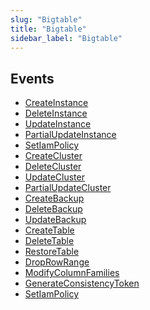 ```yaml
---
slug: "Bigtable"
title: "Bigtable"
sidebar_label: "Bigtable"
---
```


## Events

- [CreateInstance](/gcp/threats/bigtable/rules/CreateInstance)
- [DeleteInstance](/gcp/threats/bigtable/rules/DeleteInstance)
- [UpdateInstance](/gcp/threats/bigtable/rules/UpdateInstance)
- [PartialUpdateInstance](/gcp/threats/bigtable/rules/PartialUpdateInstance)
- [SetIamPolicy](/gcp/threats/bigtable/rules/SetIamPolicy)
- [CreateCluster](/gcp/threats/bigtable/rules/CreateCluster)
- [DeleteCluster](/gcp/threats/bigtable/rules/DeleteCluster)
- [UpdateCluster](/gcp/threats/bigtable/rules/UpdateCluster)
- [PartialUpdateCluster](/gcp/threats/bigtable/rules/PartialUpdateCluster)
- [CreateBackup](/gcp/threats/bigtable/rules/CreateBackup)
- [DeleteBackup](/gcp/threats/bigtable/rules/DeleteBackup)
- [UpdateBackup](/gcp/threats/bigtable/rules/UpdateBackup)
- [CreateTable](/gcp/threats/bigtable/rules/CreateTable)
- [DeleteTable](/gcp/threats/bigtable/rules/DeleteTable)
- [RestoreTable](/gcp/threats/bigtable/rules/RestoreTable)
- [DropRowRange](/gcp/threats/bigtable/rules/DropRowRange)
- [ModifyColumnFamilies](/gcp/threats/bigtable/rules/ModifyColumnFamilies)
- [GenerateConsistencyToken](/gcp/threats/bigtable/rules/GenerateConsistencyToken)
- [SetIamPolicy](/gcp/threats/bigtable/rules/SetIamPolicy)